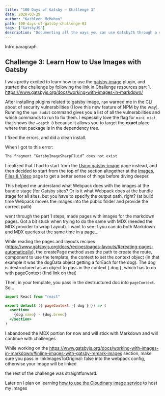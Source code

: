 ```yaml
---
title: "100 Days of Gatsby — Challenge 3"
date: 2020-03-29
author: "Kathleen McMahon"
path: 100-days-of-gatsby-challenge-03
tags: ["GatsbyJS"]
description: "Documenting all the ways you can use GatsbyJS through a set of challenges."
---
```


Intro paragraph.

## Challenge 3: Learn How to Use Images with Gatsby

I was pretty excited to learn how to use the [gatsby-image](https://www.gatsbyjs.org/blog/100days/gatsby-image) plugin, and started the challenge by following the link in Challenge resources part 1.
https://www.gatsbyjs.org/docs/working-with-images-in-markdown/

After installing plugins related to gatsby image, `npm` warned me in the CLI about of security vulnerabilities (I love this new feature of NPM by the way). Running the `npm audit` command gives you a list of all the vulnerabilities and which commands to run to fix them. I especially love the flag for `mini mist` that shows the `—depth 8` because it allows you to target the **exact** place where that package is in the dependency tree.

I fixed the errors, and did a clean install.

When I got to this error:

```bash
The fragment “GatsbyImageSharpFluid” does not exist
```

I realized that I had to start from the [Using gatsby-image](https://www.gatsbyjs.org/docs/using-gatsby-image/) page instead, and then decided to start from the top of the section altogether at the [Images, Files & Video](https://www.gatsbyjs.org/docs/images-and-files/) page to get a better sense of things before diving deeper.

This helped me understand what Webpack does with the images at the bundle stage [for Gatsby sites? Or is it what Webpack does at the bundle stage for all sites, but you have to specify the output path, right? (at build time Webpack moves the images into the public folder and provide the correct path)

went through the part 1 steps, made pages with images for the markdown pages. Got a bit stuck when trying to do the same with MDX (needed the MDX provider to wrap Layout). I want to see if you can do both Markdown and MDX queries at the same time in a page…

While reading the pages and layouts recipes (https://www.gatsbyjs.org/docs/recipes/pages-layouts/#creating-pages-automatically), the createPage method uses the path to create the route, component to use the template, the context to set the context object (in that example it was the dogData object getting a forEach for the dog). The dog is destructured as an object to pass in the context { dog }, which has to do with pageContext (find link on that)

Then, in your template, you pass in the destructured doc into `pageContext`. So…

```jsx
import React from "react"

export default ({ pageContext: { dog } }) => (
  <section>
    {dog.name} - {dog.breed}
  </section>
)
```

I abandoned the MDX portion for now and will stick with Markdown and will continue with challenges

While working on the https://www.gatsbyjs.org/docs/working-with-images-in-markdown/#inline-images-with-gatsby-remark-images section, make sure you pass in linkImagesToOriginal: false
into the webpack config, otherwise your image will be linked

the rest of the challenge was straightforward.

Later on I plan on learning [how to use the Cloudinary image service](https://www.gatsbyjs.org/docs/using-cloudinary-image-service/) to host my images
